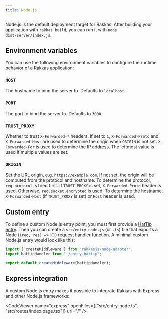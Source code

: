 ```yaml
---
title: Node.js
---
```


Node.js is the default deployment target for Rakkas. After building your application with `rakkas build`, you can run it with `node dist/server/index.js`.

## Environment variables

You can use the following environment variables to configure the runtime behavior of a Rakkas application:

### `HOST`

The hostname to bind the server to. Defaults to `localhost`.

### `PORT`

The port to bind the server to. Defaults to `3000`.

### `TRUST_PROXY`

Whether to trust `X-Forwarded-*` headers. If set to `1`, `X-Forwarded-Proto` and `X-Forwarded-Host` are used to determine the origin when `ORIGIN` is not set. `X-Forwarded-For` is used to determine the IP address. The leftmost value is used if multiple values are set.

### `ORIGIN`

Set the URL origin, e.g. `https://example.com`. If not set, the origin will be computed from the protocol and hostname. To determine the protocol, `req.protocol` is tried first. If `TRUST_PROXY` is set, `X-Forwarded-Proto` header is used. Otherwise, `req.socket.encrypted` is used. To determine the hostname, `X-Forwarded-Host` (if `TRUST_PROXY` is set) or `Host` header is used.

## Custom entry

To define a custom Node.js entry point, you must first provide a [HatTip entry](hattip-entry). Then you can create a `src/entry-node.js` (or `.ts`) file that exports a Node (`(req, res) => {}`) request handler function. A minimal custom Node.js entry would look like this:

```js
import { createMiddleware } from "rakkasjs/node-adapter";
import hattipHandler from "./entry-hattip";

export default createMiddleware(hattipHandler);
```

## Express integration

A custom Node.js entry makes it possible to integrate Rakkas with Express and other Node.js frameworks:

<CodeViewer
	name="express"
	openFiles={["src/entry-node.ts", "src/routes/index.page.tsx"]}
	url="/"
/>
